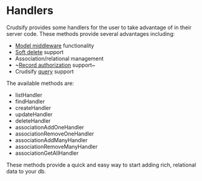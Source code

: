 # Handlers

Crudsify provides some handlers for the user to take advantage of in their server code. These methods provide several advantages including:

- [Model middleware](./middleware) functionality
- [Soft delete](./softdelete) support
- Association/relational management
- ~[Record authorization](./authorization#record-authorization) support~
- Crudsify [query](./querying) support

The available methods are:

- listHandler
- findHandler
- createHandler
- updateHandler
- deleteHandler
- associationAddOneHandler
- associationRemoveOneHandler
- associationAddManyHandler
- associationRemoveManyHandler
- associationGetAllHandler

These methods provide a quick and easy way to start adding rich, relational data to your db.
